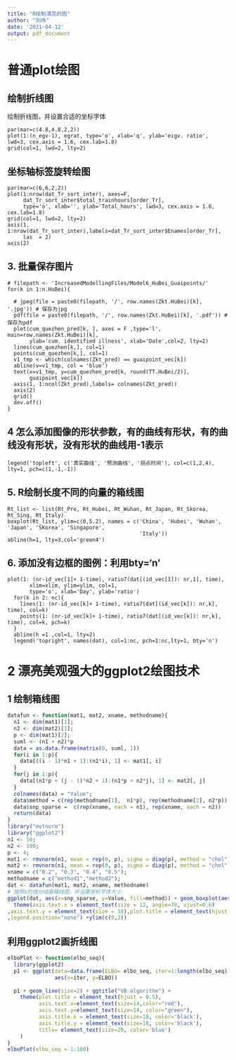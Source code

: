 ```yaml
---
title: "R绘制漂亮的图"
author: "刘伟"
date: '2021-04-12'
output: pdf_document
---
```

# 普通plot绘图

## 绘制折线图

绘制折线图，并设置合适的坐标字体
```Rmd
par(mar=c(4.8,4.8,2,2))
plot(1:(n_egv-1), egrat, type='o', xlab='q', ylab='eigv. ratio', lwd=3, cex.axis = 1.6, cex.lab=1.8)
grid(col=1, lwd=2, lty=2)
```

## 坐标轴标签旋转绘图
```Rmd
par(mar=c(6,6,2,2))
plot(1:nrow(dat_Tr_sort_inter), axes=F,
     dat_Tr_sort_inter$total_trainhours[order_Tr], 
     type='o', xlab='', ylab='Total_hours', lwd=3, cex.axis = 1.6, cex.lab=1.8)
grid(col=1, lwd=2, lty=2)
axis(1, 1:nrow(dat_Tr_sort_inter),labels=dat_Tr_sort_inter$Enames[order_Tr],
     las  = 2)
axis(2)
```

## 3. 批量保存图片
```Rmd
# filepath <- 'IncreasedModellingFiles/Model6_HuBei_Guaipoints/'
for(k in 1:n.HuBei){
  
  # jpeg(file = paste0(filepath, '/', row.names(Zkt.HuBei)[k], '.jpg')) # 保存为jpg
  pdf(file = paste0(filepath, '/', row.names(Zkt.HuBei)[k], '.pdf')) #保存为pdf
  plot(cum_quezhen_pred[k, ], axes = F ,type='l', main=row.names(Zkt.HuBei)[k],
       ylab='cum. identified illness', xlab='Date',col=2, lty=2)
  lines(cum_quezhen[k,], col=1)
  points(cum_quezhen[k,], col=1)
  v1_tmp <- which(colnames(Zkt_pred) == guaipoint_vec[k])
  abline(v=v1_tmp, col = 'blue')
  text(x=v1_tmp, y=cum_quezhen_pred[k, round(TT.HuBei/2)],
       guaipoint_vec[k])
  axis(1, 1:ncol(Zkt_pred),labels= colnames(Zkt_pred))
  axis(2)
  grid()
  dev.off()
} 
```

## 4 怎么添加图像的形状参数，有的曲线有形状，有的曲线没有形状，没有形状的曲线用-1表示
```Rmd
legend('topleft', c('真实曲线', '预测曲线', '拐点时间'), col=c(1,2,4), lty=1, pch=c(1,-1,-1))
```

## 5. R绘制长度不同的向量的箱线图
```Rmd
Rt_list <- list(Rt_Pro, Rt_Hubei, Rt_Wuhan, Rt_Japan, Rt_Skorea, Rt_Sing, Rt_Italy)
boxplot(Rt_list, ylim=c(0,5.2), names = c('China', 'Hubei', 'Wuhan', 'Japan', 'SKorea', 'Singapore',
                                          'Italy'))
abline(h=1, lty=3,col='green4')
```

## 6. 添加没有边框的图例：利用bty='n'
```Rmd
plot(1: (nr-id_vec[1]+ 1-time), ratio7(dat[(id_vec[1]): nr,1], time), 
       xlim=xlim, ylim=ylim, col=1,
       type='o', xlab='Day', ylab='ratio')
  for(k in 2: nc){
    lines(1: (nr-id_vec[k]+ 1-time), ratio7(dat[(id_vec[k]): nr,k], time), col=k)
    points(1: (nr-id_vec[k]+ 1-time), ratio7(dat[(id_vec[k]): nr,k], time), col=k, pch=k)
  }
  abline(h =1 ,col=1, lty=2)
  legend('topright', names(dat), col=1:nc, pch=1:nc,lty=1, bty='n')

```


# 2 漂亮美观强大的ggplot2绘图技术

## 1 绘制箱线图
```r
datafun <- function(mat1, mat2, xname, methodname){
  n1 <- dim(mat1)[1];
  n2 <- dim(mat2)[1];
  p <- dim(mat1)[2];
  suml <- (n1 + n2)*p
  data = as.data.frame(matrix(0, suml, 1))
  for(i in 1:p){
    data[((i - 1)*n1 + 1):(n1*i), 1] <- mat1[, i]
  }
  for(j in 1:p){
    data[(n1*p + (j - 1)*n2 + 1):(n1*p + n2*j), 1] <- mat2[, j]
  }
  colnames(data) = "Value"; 
  data$method = c(rep(methodname[1],  n1*p), rep(methodname[2], n2*p))
  data$snp_sparse =  c(rep(xname, each = n1), rep(xname, each = n2))
  return(data)
}
library("mvtnorm")
library("ggplot2")
n1 <- 50;
n2 <- 100;
p <- 4;
mat1 <- rmvnorm(n1, mean = rep(0, p), sigma = diag(p), method = "chol");
mat2 <- rmvnorm(n1, mean = rep(0, p), sigma = diag(p), method = "chol");
xname = c("0.2", "0.3", "0.4", "0.5");
methodname = c("method1","method2");
dat <- datafun(mat1, mat2, xname, methodname)
# 按照x的值分组画箱线图，并设置坐标字体大小
ggplot(dat, aes(x=snp_sparse, y=Value, fill=method)) + geom_boxplot(aes(fill=method)) +
  theme(axis.text.x = element_text(size = 12, angle=70, vjust=0.6)
,axis.text.y = element_text(size = 18),plot.title = element_text(hjust = 30,vjust=-40,size=14) 
,legend.position="none") +ylim(c(0,2))
```


## 利用ggplot2画折线图

```r
elboPlot <- function(elbo_seq){
  library(ggplot2)
  p1 <- ggplot(data=data.frame(ELBO= elbo_seq, iter=1:length(elbo_seq)),
               aes(x=iter, y=ELBO))
  
  p1 + geom_line(size=2) + ggtitle("VB algorithm") +
    theme(plot.title = element_text(hjust = 0.5),
          axis.text.x=element_text(size=14,color="red"),
          axis.text.y=element_text(size=14, color="green"),
          axis.title.x = element_text(size=18, color='black'),
          axis.title.y = element_text(size=18, color='black'),
          title= element_text(size=20, color='blue')
    ) 
}
elboPlot(elbo_seq = 1:100)
```
